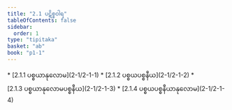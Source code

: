 ```yaml
---
title: "2.1 ပဋိစ္စဝါရ"
tableOfContents: false
sidebar:
  order: 1
type: "tipitaka"
basket: "ab"
book: "p1-1"
---
```



<DynamicBreadcrumb />



<TableOfContents book="p1-1" section="2.1">
* [2.1.1 ပစ္စယာနုလောမ](2-1/2-1-1)
* [2.1.2 ပစ္စယပစ္စနီယ](2-1/2-1-2)
* [2.1.3 ပစ္စယာနုလောမပစ္စနီယ](2-1/2-1-3)
* [2.1.4 ပစ္စယပစ္စနီယာနုလောမ](2-1/2-1-4)
</TableOfContents>